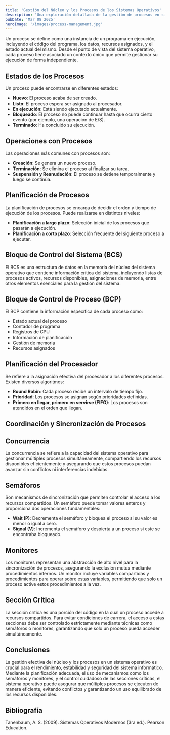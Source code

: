 ```yaml
---
title: 'Gestión del Núcleo y los Procesos de los Sistemas Operativos'
description: 'Una exploración detallada de la gestión de procesos en sistemas operativos, incluyendo estados, planificación, y mecanismos de sincronización.'
pubDate: 'Mar 08 2025'
heroImage: '/images/process-management.jpg'
---
```


Un proceso se define como una instancia de un programa en ejecución, incluyendo el código del programa, los datos, recursos asignados, y el estado actual del mismo. Desde el punto de vista del sistema operativo, cada proceso tiene asociado un contexto único que permite gestionar su ejecución de forma independiente.

## Estados de los Procesos

Un proceso puede encontrarse en diferentes estados:

- **Nuevo**: El proceso acaba de ser creado.
- **Listo**: El proceso espera ser asignado al procesador.
- **En ejecución**: Está siendo ejecutado actualmente.
- **Bloqueado**: El proceso no puede continuar hasta que ocurra cierto evento (por ejemplo, una operación de E/S).
- **Terminado**: Ha concluido su ejecución.

## Operaciones con Procesos

Las operaciones más comunes con procesos son:

- **Creación**: Se genera un nuevo proceso.
- **Terminación**: Se elimina el proceso al finalizar su tarea.
- **Suspensión y Reanudación**: El proceso se detiene temporalmente y luego se continúa.

## Planificación de Procesos

La planificación de procesos se encarga de decidir el orden y tiempo de ejecución de los procesos. Puede realizarse en distintos niveles:

- **Planificación a largo plazo**: Selección inicial de los procesos que pasarán a ejecución.
- **Planificación a corto plazo**: Selección frecuente del siguiente proceso a ejecutar.

## Bloque de Control del Sistema (BCS)

El BCS es una estructura de datos en la memoria del núcleo del sistema operativo que contiene información crítica del sistema, incluyendo listas de procesos activos, recursos disponibles, asignaciones de memoria, entre otros elementos esenciales para la gestión del sistema.

## Bloque de Control de Proceso (BCP)

El BCP contiene la información específica de cada proceso como:

- Estado actual del proceso
- Contador de programa
- Registros de CPU
- Información de planificación
- Gestión de memoria
- Recursos asignados

## Planificación del Procesador

Se refiere a la asignación efectiva del procesador a los diferentes procesos. Existen diversos algoritmos:

- **Round Robin**: Cada proceso recibe un intervalo de tiempo fijo.
- **Prioridad**: Los procesos se asignan según prioridades definidas.
- **Primero en llegar, primero en servirse (FIFO)**: Los procesos son atendidos en el orden que llegan.

## Coordinación y Sincronización de Procesos

## Concurrencia

La concurrencia se refiere a la capacidad del sistema operativo para gestionar múltiples procesos simultáneamente, compartiendo los recursos disponibles eficientemente y asegurando que estos procesos puedan avanzar sin conflictos ni interferencias indebidas.

## Semáforos

Son mecanismos de sincronización que permiten controlar el acceso a los recursos compartidos. Un semáforo puede tomar valores enteros y proporciona dos operaciones fundamentales:

- **Wait (P)**: Decrementa el semáforo y bloquea el proceso si su valor es menor o igual a cero.
- **Signal (V)**: Incrementa el semáforo y despierta a un proceso si este se encontraba bloqueado.

## Monitores

Los monitores representan una abstracción de alto nivel para la sincronización de procesos, asegurando la exclusión mutua mediante procedimientos internos. Un monitor incluye variables compartidas y procedimientos para operar sobre estas variables, permitiendo que solo un proceso active estos procedimientos a la vez.

## Sección Crítica

La sección crítica es una porción del código en la cual un proceso accede a recursos compartidos. Para evitar condiciones de carrera, el acceso a estas secciones debe ser controlado estrictamente mediante técnicas como semáforos o monitores, garantizando que solo un proceso pueda acceder simultáneamente.

## Conclusiones

La gestión efectiva del núcleo y los procesos en un sistema operativo es crucial para el rendimiento, estabilidad y seguridad del sistema informático. Mediante la planificación adecuada, el uso de mecanismos como los semáforos y monitores, y el control cuidadoso de las secciones críticas, el sistema operativo puede asegurar que múltiples procesos se ejecuten de manera eficiente, evitando conflictos y garantizando un uso equilibrado de los recursos disponibles.

## Bibliografía

Tanenbaum, A. S. (2009). Sistemas Operativos Modernos (3ra ed.). Pearson Education.